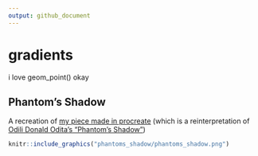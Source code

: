 ```yaml
---
output: github_document
---
```


# gradients

i love geom_point() okay

## Phantom's Shadow

A recreation of [my piece made in procreate](https://twitter.com/sharlagelfand/status/1418021325822701574) (which is a reinterpretation of [Odili Donald Odita's "Phantom's Shadow"](https://www.stevenson.info/exhibition/3088/work/3))

```r
knitr::include_graphics("phantoms_shadow/phantoms_shadow.png")
```

